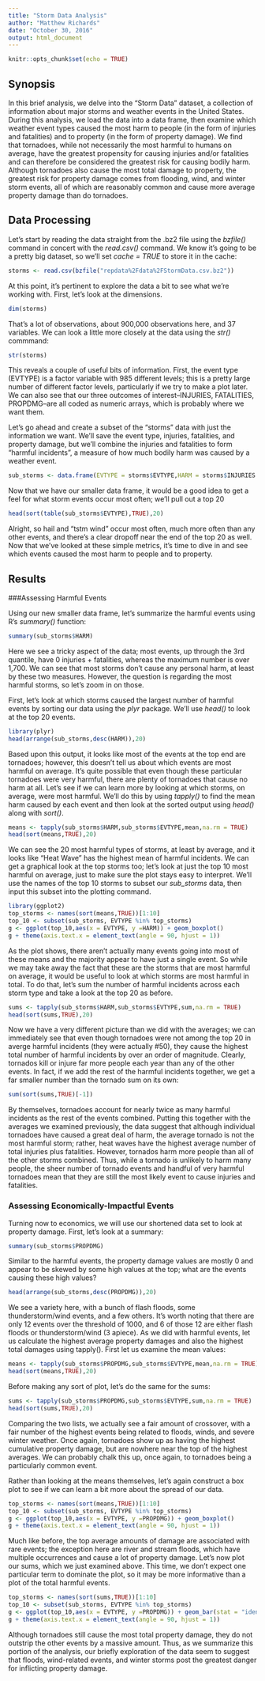 ```yaml
---
title: "Storm Data Analysis"
author: "Matthew Richards"
date: "October 30, 2016"
output: html_document
---
```


```r
knitr::opts_chunk$set(echo = TRUE)
```

## Synopsis

In this brief analysis, we delve into the "Storm Data" dataset, a collection of information about major storms and weather events in the United States. During this analysis, we load the data into a data frame, then examine which weather event types caused the most harm to people (in the form of injuries and fatalities) and to property (in the form of property damage). We find that tornadoes, while not necessarily the most harmful to humans on average, have the greatest propensity for causing injuries and/or fatalities and can therefore be considered the greatest risk for causing bodily harm. Although tornadoes also cause the most total damage to property, the greatest risk for property damage comes from flooding, wind, and winter storm events, all of which are reasonably common and cause more average property damage than do tornadoes.

## Data Processing

Let's start by reading the data straight from the .bz2 file using the *bzfile()* command in concert with the *read.csv()* command. We know it's going to be a pretty big dataset, so we'll set *cache = TRUE* to store it in the cache:

```r
storms <- read.csv(bzfile("repdata%2Fdata%2FStormData.csv.bz2"))
```

At this point, it's pertinent to explore the data a bit to see what we're working with. First, let's look at the dimensions.

```r
dim(storms)
```

That's a lot of observations, about 900,000 observations here, and 37 variables. We can look a little more closely at the data using the *str()* commmand:

```r
str(storms)
```

This reveals a couple of useful bits of information. First, the event type (EVTYPE) is a factor variable with 985 different levels; this is a pretty large number of different factor levels, particularly if we try to make a plot later. We can also see that our three outcomes of interest--INJURIES, FATALITIES, PROPDMG--are all coded as numeric arrays, which is probably where we want them. 

Let's go ahead and create a subset of the "storms" data with just the information we want. We'll save the event type, injuries, fatalities, and property damage, but we'll combine the injuries and fatalities to form "harmful incidents", a measure of how much bodily harm was caused by a weather event. 

```r
sub_storms <- data.frame(EVTYPE = storms$EVTYPE,HARM = storms$INJURIES + storms$FATALITIES, PROPDMG = storms$PROPDMG)
```

Now that we have our smaller data frame, it would be a good idea to get a feel for what storm events occur most often; we'll pull out a top 20

```r
head(sort(table(sub_storms$EVTYPE),TRUE),20)
```

Alright, so hail  and "tstm wind" occur most often, much more often than any other events, and there's a clear dropoff near the end of the top 20 as well. Now that we've looked at these simple metrics, it's time to dive in and see which events caused the most harm to people and to property. 

## Results

###Assessing Harmful Events

Using our new smaller data frame, let's summarize the harmful events using R's *summary()* function:

```r
summary(sub_storms$HARM)
```

Here we see a tricky aspect of the data; most events, up through the 3rd quantile, have 0 injuries + fatalities, whereas the maximum number is over 1,700. We can see that most storms don't cause any personal harm, at least by these two measures. However, the question is regarding the most harmful storms, so let's zoom in on those. 

First, let's look at which storms caused the largest number of harmful events by sorting our data using the *plyr* package. We'll use *head()* to look at the top 20 events. 

```r
library(plyr)
head(arrange(sub_storms,desc(HARM)),20)
```

Based upon this output, it looks like most of the events at the top end are tornadoes; however, this doesn't tell us about which events are most harmful on average. It's quite possible that even though these particular tornadoes were very harmful, there are plenty of tornadoes that cause no harm at all. Let's see if we can learn more by looking at which storms, on average, were most harmful. We'll do this by using *tapply()* to find the mean harm caused by each event and then look at the sorted output using *head()* along with *sort()*. 

```r
means <- tapply(sub_storms$HARM,sub_storms$EVTYPE,mean,na.rm = TRUE)
head(sort(means,TRUE),20)
```

We can see the 20 most harmful types of storms, at least by average, and it looks like "Heat Wave" has the highest mean of harmful incidents. We can get a graphical look at the top storms too; let's look at just the top 10 most harmful on average, just to make sure the plot stays easy to interpret. We'll use the names of the top 10 storms to subset our *sub_storms* data, then input this subset into the plotting command. 

```r
library(ggplot2)
top_storms <- names(sort(means,TRUE))[1:10]
top_10 <- subset(sub_storms, EVTYPE %in% top_storms)
g <- ggplot(top_10,aes(x = EVTYPE, y =HARM)) + geom_boxplot()
g + theme(axis.text.x = element_text(angle = 90, hjust = 1))
```

As the plot shows, there aren't actually many events going into most of these means and the majority appear to have just a single event. So while we may take away the fact that these are the storms that are most harmful on average, it would be useful to look at which storms are most harmful in total. To do that, let's sum the number of harmful incidents across each storm type and take a look at the top 20 as before. 

```r
sums <- tapply(sub_storms$HARM,sub_storms$EVTYPE,sum,na.rm = TRUE)
head(sort(sums,TRUE),20)
```

Now we have a very different picture than we did with the averages; we can immediately see that even though tornadoes were not among the top 20 in averge harmful incidents (they were actually #50), they cause the highest total number of harmful incidents by over an order of magnitude. Clearly, tornados kill or injure far more people each year than any of the other events. In fact, if we add the rest of the harmful incidents together, we get a far smaller number than the tornado sum on its own:

```r
sum(sort(sums,TRUE)[-1])

```

By themselves, tornadoes account for nearly twice as many harmful incidents as the rest of the events combined. Putting this together with the averages we examined previously, the data suggest that although individual tornadoes have caused a great deal of harm, the average tornado is not the most harmful storm; rather, heat waves have the highest average number of total injuries plus fatalities. However, tornados harm more people than all of the other storms combined. Thus, while a tornado is unlikely to harm many people, the sheer number of tornado events and handful of very harmful tornadoes mean that they are still the most likely event to cause injuries and fatalities.  

### Assessing Economically-Impactful Events

Turning now to economics, we will use our shortened data set to look at property damage. First, let's look at a summary:

```r
summary(sub_storms$PROPDMG)
```

Similar to the harmful events, the property damage values are mostly 0 and appear to be skewed by some high values at the top; what are the events causing these high values?

```r
head(arrange(sub_storms,desc(PROPDMG)),20)
```

We see a variety here, with a bunch of flash floods, some thunderstorm/wind events, and a few others. It's worth noting that there are only 12 events over the threshold of 1000, and 6 of those 12 are either flash floods or thunderstorm/wind (3 apiece). As we did with harmful events, let us calculate the highest average property damages and also the highest total damages using tapply(). First let us examine the mean values:

```r
means <- tapply(sub_storms$PROPDMG,sub_storms$EVTYPE,mean,na.rm = TRUE)
head(sort(means,TRUE),20)
```

Before making any sort of plot, let's do the same for the sums: 

```r
sums <- tapply(sub_storms$PROPDMG,sub_storms$EVTYPE,sum,na.rm = TRUE)
head(sort(sums,TRUE),20)
```

Comparing the two lists, we actually see a fair amount of crossover, with a fair number of the highest events being related to floods, winds, and severe winter weather. Once again, tornadoes show up as having the highest cumulative property damage, but are nowhere near the top of the highest averages. We can probably chalk this up, once again, to tornadoes being a particularly common event.

Rather than looking at the means themselves, let's again construct a box plot to see if we can learn a bit more about the spread of our data.  

```r
top_storms <- names(sort(means,TRUE))[1:10]
top_10 <- subset(sub_storms, EVTYPE %in% top_storms)
g <- ggplot(top_10,aes(x = EVTYPE, y =PROPDMG)) + geom_boxplot()
g + theme(axis.text.x = element_text(angle = 90, hjust = 1))
```

Much like before, the top average amounts of damage are associated with rare events; the exception here are river and stream floods, which have multiple occurrences and cause a lot of property damage. Let's now plot our sums, which we just examined above. This time, we don't expect one particular term to dominate the plot, so it may be more informative than a plot of the total harmful events.

```r
top_storms <- names(sort(sums,TRUE))[1:10]
top_10 <- subset(sub_storms, EVTYPE %in% top_storms)
g <- ggplot(top_10,aes(x = EVTYPE, y =PROPDMG)) + geom_bar(stat = "identity")
g + theme(axis.text.x = element_text(angle = 90, hjust = 1))
```

Although tornadoes still cause the most total property damage, they do not outstrip the other events by a massive amount. Thus, as we summarize this portion of the analysis, our briefly exploration of the data seem to suggest that floods, wind-related events, and winter storms post the greatest danger for inflicting property damage. 
